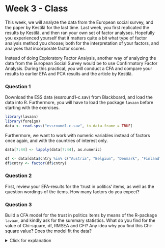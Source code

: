 # Week 3 - Class
This week, we will analyze the data from the European social survey, and the paper by Kestilä for the last time. Last week, you first replicated the results by Kestilä, and then ran your own set of factor analyses. Hopefully you experienced yourself that it matters quite a bit what type of factor analysis method you choose; both for the interpretation of your factors, and analyses that incorporate factor scores. 

Instead of doing Exploratory Factor Analysis, another way of analyzing the data from the European Social Survey would be to use Confirmatory Factor Analysis. During this practical, you will conduct a CFA and compare your results to earlier EFA and PCA results and the article by Kestilä.

### Question 1
Download the ESS data (essround1-c.sav) from Blackboard, and load the data into R. Furthermore, you will have to load the package `lavaan` before starting with the exercises.

```r
library(lavaan)
library(foreign)
data <- read.spss("essround1-c.sav", to.data.frame = TRUE)
```


Furthermore, we want to work with numeric variables instead of factors once again, and with the countries of interest only.

```r
data[7:44] <- lapply(data[7:44], as.numeric)

df <- data[data$cntry %in% c("Austria", "Belgium", "Denmark", "Finland", "Germany", "Italy", "Netherlands", "Norway", "Sweden"), ]
df$cntry <- factor(df$cntry)
```

### Question 2
First, review your EFA-results for the 'trust in politics' items, as well as the question wordings of the items. How many factors do you expect?

### Question 3
Build a CFA model for the trust in politics items by means of the R-package `lavaan`, and kindly ask for the summary statistics. What do you find for the value of Chi-square, df, RMSEA and CFI? Any idea why you find this Chi-square value? Does the model fit the data?

<details>
  <summary>Click for explanation</summary>
```r
trust_model_3f <- 'trustpol  =~ pltcare + pltinvt + trstplt
                   satcntry  =~ stfeco + stfgov + stfdem + stfedu + stfhlth
                   trustinst =~ trstlgl + trstplc + trstun + trstprl'

fit_trust_model_3f <- cfa(trust_model_3f, data = data)
summary(fit_trust_model_3f, fit.measures = TRUE)
```

\details

###Question 4
As an alternative model, build a 1-factor model, with the same items as you used before, and one trust in politics factor. Evaluate the Chi-square, df, RMSEA and CFI again. Does the one factor-model fit better or worse than the factor model you previously estimated?

*Note, there is also a formal way to test whether a difference between two chi-square values is significant; more on that in the practicals of week 4.*

<details>
  <summary>Click for explanation</summary>

```r
trust_model_1f <- 'political_trust =~ pltcare + pltinvt + trstprl + trstplt + stfeco + stfgov + stfdem + stfedu + stfhlth + trstlgl + trstplc + trstun + trstep'

fit_trust_model_1f <- sem(trust_model_1f, data = data)
summary(fit_trust_model_1f, fit.measures = TRUE)
```

\details

###Question 5
Similarly, can you think of a 2-factor model that would explain political trust? Build this model as well, and compare Chi-square, df, RMSEA and CFI to both the 1-factor and the 3-factor model. Which of the models is the best in your opinion?

By now, you should be able to perform your own two-factor CFA, based on substantive grounds. If you do not know how to do this immediately, please have a look at question 3.

*Note: None of the models fit really well. In practice, this would mean that you would have to change the model. For now, stick with the best model you have.

###Question 6
Choose your best model, and ask for the standardized estimates by means of the addition `standardized = TRUE` in the summary command. 

<details>
  <summary>Click for explanation</summary>
  
```r
summary(fit_trust_model_3f, fit.measures = TRUE, standardized = TRUE)
standardizedsolution(fit_trust_model_3f)
```


\details


###Question 7
Byrne (2005) states that under certain conditions, a second order CFA can be specified. Would the political trust model qualify for a second order factor model?

###Question 8
Specify a second-order factor model and run this model. What do you conclude when you evaluate model fit? Is this model better than your model that you selected in question 6?

<details>
  <summary>Click for explanation</summary>
  
To run a second-order factor model, you can simply add an additional line within the single quotes containing the factors that you want in the second-order factor model, like in the example below.
```r
trust_model_3f2o <- 'trustpol  =~ pltcare + pltinvt + trstprl + trstplt
                     satcntry  =~ stfeco + stfgov + stfdem + stfedu + stfhlth
                     trustinst =~ trstlgl + trstplc + trstun + trstep
                     trust     =~ trustpol + trustinst'

fit_trust_model_3f2o <- sem(trust_model_3f2o, data = data)
summary(fit_trust_model_3f2o, fit.measures = TRUE)
```

\details

###Question 9
Build a new one-factor model, only using the 3 items that ask about the respondents trust in institutions with 1) trust in the legal system, 2) trust in the police and 3) trust in the UN (see below). You can also take the full model you specified in either question 6 and question 9, but you might experience that the model becomes complicated due to the large amount of arrows.

After doing this, add as predictors of the latent factor: gender, age, education in years, political interest and self-placement on the left right scale.

![](Q_10_Plot.png)

Estimate the model. The model doesn't fit very well, but for now, we will stick with this modle. Write down the regression coefficients (standardized and unstandardized) and relevant test statistics.

<details>
<summary>Click for explanation</summary>

We will first have to do some recodings again. You might want to make an age variable instead of a yearborn variable, which eases the interpretation. Furthermore, a dummy for gender is more informative than just the variable `gndr`, although this will be treated as a dummy. You will also have to recode the variables `eduyrs` and `lrscale` to numerical variables, and you will have to make a two-category dummy for the variable `polintr`.

```r
data$age <- 2002 - as.numeric(as.character(data$yrbrn))

data$female <- as.numeric(data$gndr)
data$female <- as.numeric(data$female == 2)
data$female <- factor(data$female,
                      levels = c(0,1),
                      labels = c("Male",
                                 "Female"))

data$eduyrs <- as.numeric(data$eduyrs)
data$polintr_dummy <- as.numeric(data$polintr)
data$polintr_dummy <- as.numeric(data$polintr_dummy <= 2)
data$polintr_dummy <- factor(data$polintr_dummy,
                                   levels = c(0,1),
                                   labels = c("Not or hardly interested",
                                              "Quite or very interested"))

data$lrscale <- as.numeric(data$lrscale)

model_q9 <- 'trustinst =~ trstlgl + trstplc + trstun
             trustinst ~ female + age + eduyrs + polintr_dummy + lrscale'

fit_model_q9 <- sem(model_q9, data = data)
summary(fit_model_q9, fit.measures = TRUE, standardized = TRUE)
```


\details

###Question 10
Now, replace the latent score "trust in institutions" with the EFA factor score 'trust in institutions'. Delete the separate indicators, so you end up with the model below.

![](Q_11_Plot.png)

```r
model_q10 <- 'trustinstEFA ~ female + age + eduyrs + polintr_dummy + lrscale'

fit_model_q10 <- sem(model_q10, data = data)
summary(fit_model_q10, fit.measures = TRUE, standardized = TRUE)
```





